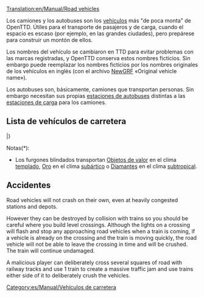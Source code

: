 [[Translation:en/Manual/Road vehicles]]
{{es/Traducción|en/Manual/Road vehicles|75}}
{{es/Manual/Tabla de contenido}}

Los camiones y los autobuses son los [[es/Manual/Vehículos|vehículos]] más "de poca monta" de OpenTTD. Útiles para el transporte de pasajeros y de carga, cuando el espacio es escaso (por ejemplo, en las grandes ciudades), pero prepárese para construir un montón de ellos.

Los nombres del vehículo se cambiaron en TTD para evitar problemas con las marcas registradas, y OpenTTD conserva estos nombres ficticios. Sin embargo puede reemplazar los nombres ficticios por los nombres originales de los vehículos en inglés (con el archivo [[es/Manual/NewGRF|NewGRF]] «Original vehicle name»).

Los autobuses son, básicamente, camiones que transportan personas. Sin embargo necesitan sus propias [[es/Estación de autobuses|estaciones de autobuses]] distintas a las [[es/Estación de carga para camiones|estaciones de carga]] para los camiones.

==Lista de vehículos de carretera==

{{es/Manual/Tabla de vehículos/Encabezado}}
{{en/Manual/VehicleTable/Header|Pasajeros y correo}}
{{en/Manual/VehicleTable/Row|
*[[es/Manual/Base Set/Road Vehicles/Autobuses|Autobuses]]
*[[es/Manual/Base Set/Road Vehicles/Camiones de Correo|Camiones de correo]]
|
*[[es/Manual/Base Set/Road Vehicles/Autobuses|Autobuses]]
*[[es/Manual/Base Set/Road Vehicles/Camiones de Correo|Camiones de correo]]
|
*[[es/Manual/Base Set/Road Vehicles/Autobuses|Autobuses]]
*[[es/Manual/Base Set/Road Vehicles/Camiones de Correo|Camiones de correo]]
|
*[[es/Manual/Base Set/Road Vehicles/Autobuses|Autobuses]]
*[[es/Manual/Base Set/Road Vehicles/Camiones de Correo|Camiones de correo]]
}}
{{en/Manual/VehicleTable/Header|Cargas comunes}}
{{en/Manual/VehicleTable/Row|
*[[es/Manual/Base Set/Road Vehicles/Cisternas de Petróleo|Cisternas de petróleo]]
*[[es/Manual/Base Set/Road Vehicles/Camiones de Mercancías|Camiones de mercancías]]
*[[es/Manual/Base Set/Road Vehicles/Camiones Graneros|Camiones graneros]]
*[[es/Manual/Base Set/Road Vehicles/Camiones de Ganado|Camiones de ganado]]
*[[es/Manual/Base Set/Road Vehicles/Camiones Madereros|Camiones madereros]]
|
*[[es/Manual/Base Set/Road Vehicles/Cisternas de Petróleo|Cisternas de petróleo]]
*[[es/Manual/Base Set/Road Vehicles/Camiones de Mercancías|Camiones de mercancías]]
*[[es/Manual/Base Set/Road Vehicles/Camiones Graneros|Camiones graneros]]
*[[es/Manual/Base Set/Road Vehicles/Camiones de Ganado|Camiones de ganado]]
*[[es/Manual/Base Set/Road Vehicles/Camiones Madereros|Camiones madereros]]
|
*[[es/Manual/Base Set/Road Vehicles/Cisternas de Petróleo|Cisternas de petróleo]]
*[[es/Manual/Base Set/Road Vehicles/Camiones de Mercancías|Camiones de mercancías]]
*[[es/Manual/Base Set/Road Vehicles/Camiones Graneros|Camiones graneros]]
*-
*[[es/Manual/Base Set/Road Vehicles/Camiones Madereros|Camiones madereros]]
|
*[[es/Manual/Base Set/Road Vehicles/Camiones de Cola|Camiones de cola]]
*[[es/Manual/Base Set/Road Vehicles/Camiones de Dulces|Camiones de dulces]]
*[[es/Manual/Base Set/Road Vehicles/Furgones de Juguetes|Furgones de juguetes]]
*[[es/Manual/Base Set/Road Vehicles/Camiones de Pilas|Camiones de pilas]]
*[[es/Manual/Base Set/Road Vehicles/Camiones de Algodón de Azúcar|Camiones de algodón de azúcar]]
}}
{{en/Manual/VehicleTable/Header|Cargas parecidas}}
{{en/Manual/VehicleTable/Row|
*[[es/Manual/Base Set/Road Vehicles/Furgones Blindados|Furgones blindados]]*
*[[es/Manual/Base Set/Road Vehicles/Camiones Carboneros|Camiones carboneros]]
*[[es/Manual/Base Set/Road Vehicles/Camiones de Hierro|Camiones de hierro]]
*[[es/Manual/Base Set/Road Vehicles/Camiones de Acero|Camiones de acero]]
* -
|
*[[es/Manual/Base Set/Road Vehicles/Furgones Blindados|Furgones blindados]]*
*[[es/Manual/Base Set/Road Vehicles/Camiones Carboneros|Camiones carboneros]]
* -
*[[es/Manual/Base Set/Road Vehicles/Camiones de Papel|Camiones de papel]]
*[[es/Manual/Base Set/Road Vehicles/Furgones de Comida|Furgones de comida]]
|
*[[es/Manual/Base Set/Road Vehicles/Furgones Blindados|Furgones blindados]]*
* -
*[[es/Manual/Base Set/Road Vehicles/Camiones de Cobre|Camiones de cobre]]
* -
*[[es/Manual/Base Set/Road Vehicles/Furgones de Comida|Furgones de comida]]
|
* -
*[[es/Manual/Base Set/Road Vehicles/Camiones de Azúcar|Camiones de azúcar]]
* -
* -
* -
}}
{{en/Manual/VehicleTable/Header|Otras cargas}}
{{en/Manual/VehicleTable/Row|
|
|
*[[es/Manual/Base Set/Road Vehicles/Cisternas de Agua|Cisternas de agua]]
*[[es/Manual/Base Set/Road Vehicles/Camiones de Fruta|Camiones de fruta]]
*[[es/Manual/Base Set/Road Vehicles/Camiones de Caucho|Camiones de caucho]]
|
*[[es/Manual/Base Set/Road Vehicles/Camiones de Burbujas|Camiones de burbujas]]
*[[es/Manual/Base Set/Road Vehicles/Camiones de Refrescos|Camiones de refrescos]]
*[[es/Manual/Base Set/Road Vehicles/Camiones de Plástico|Camiones de plástico]]
*[[es/Manual/Base Set/Road Vehicles/Camiones de Caramelos|Camiones de caramelos]]
}}
|}

Notas(*):
*Los furgones blindados transportan [[es/Manual/Base Set/Cargos/Objetos de valor|Objetos de valor]] en el clima [[es/Manual/Clima#templado|templado]], [[es/Manual/Base Set/Cargos/Oro|Oro]] en el clima [[es/Manual/Clima#subartico|subártico]] o [[es/Manual/Base Set/Cargos/Diamantes|Diamantes]] en el clima [[es/Manual/Clima#subtropical|subtropical]].

==Accidentes==
{{es/Pendiente de traducción}}
Road vehicles will not crash on their own, even at heavily congested stations and depots.  

However they can be destroyed by collision with trains so you should be careful where you build level crossings.  Although the lights on a crossing will flash and stop any approaching road vehicles when a train is coming, if a vehicle is already on the crossing and the train is moving quickly, the road vehicle will not be able to leave the crossing in time and will be crushed.  The train will continue undamaged.

A malicious player can deliberately cross several squares of road with railway tracks and use 1 train to create a massive traffic jam and use trains either side of it to deliberately crush the vehicles.

[[Category:es/Manual/Vehículos de carretera]]